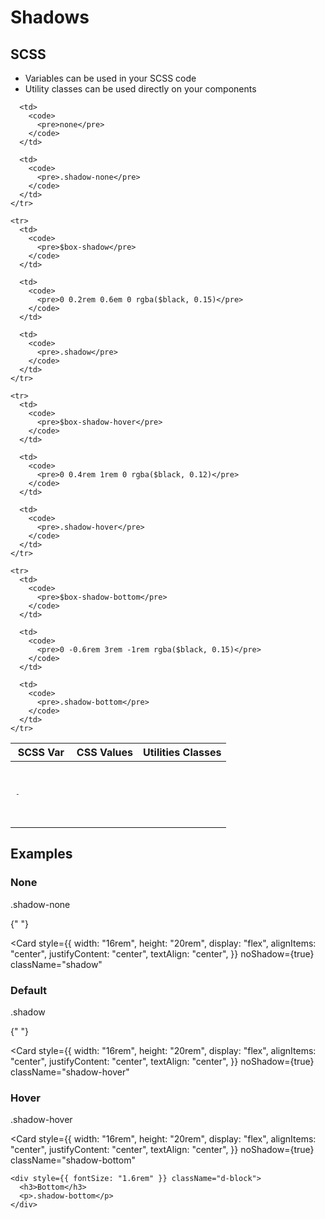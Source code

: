 
<Meta title="Design System/Tokens/Shadows" />

<style>
  {`
  .card {
    border: 0 !important;
  }
  `}
</style>

# Shadows

## SCSS

- Variables can be used in your SCSS code
- Utility classes can be used directly on your components

<table>
  <thead>
    <tr>
      <th>SCSS Var</th>
      <th>CSS Values</th>
      <th>Utilities Classes</th>
    </tr>
  </thead>

  <tbody>
    <tr>
      <td>
        <code>
          <pre>-</pre>
        </code>
      </td>

      <td>
        <code>
          <pre>none</pre>
        </code>
      </td>

      <td>
        <code>
          <pre>.shadow-none</pre>
        </code>
      </td>
    </tr>

    <tr>
      <td>
        <code>
          <pre>$box-shadow</pre>
        </code>
      </td>

      <td>
        <code>
          <pre>0 0.2rem 0.6em 0 rgba($black, 0.15)</pre>
        </code>
      </td>

      <td>
        <code>
          <pre>.shadow</pre>
        </code>
      </td>
    </tr>

    <tr>
      <td>
        <code>
          <pre>$box-shadow-hover</pre>
        </code>
      </td>

      <td>
        <code>
          <pre>0 0.4rem 1rem 0 rgba($black, 0.12)</pre>
        </code>
      </td>

      <td>
        <code>
          <pre>.shadow-hover</pre>
        </code>
      </td>
    </tr>

    <tr>
      <td>
        <code>
          <pre>$box-shadow-bottom</pre>
        </code>
      </td>

      <td>
        <code>
          <pre>0 -0.6rem 3rem -1rem rgba($black, 0.15)</pre>
        </code>
      </td>

      <td>
        <code>
          <pre>.shadow-bottom</pre>
        </code>
      </td>
    </tr>

  </tbody>
</table>

## Examples

<div class="card flex-row align-items-center gap-64">
  <Card
    style={{
     width: "16rem",
     height: "20rem",
     display: "flex",
     alignItems: "center",
     justifyContent: "center",
     textAlign: "center",
    }}
    noShadow={true}
    className="shadow-none"
  >
    <div style={{ fontSize: "1.6rem" }} className="d-block">
      <h3>None</h3>
      <p>.shadow-none</p>
    </div>
  </Card>

{" "}

<Card
  style={{
    width: "16rem",
    height: "20rem",
    display: "flex",
    alignItems: "center",
    justifyContent: "center",
    textAlign: "center",
  }}
  noShadow={true}
  className="shadow"
>
  <div style={{ fontSize: "1.6rem" }} className="d-block">
    <h3>Default</h3>
    <p>.shadow</p>
  </div>
</Card>

{" "}

<Card
  style={{
    width: "16rem",
    height: "20rem",
    display: "flex",
    alignItems: "center",
    justifyContent: "center",
    textAlign: "center",
  }}
  noShadow={true}
  className="shadow-hover"
>
  <div style={{ fontSize: "1.6rem" }} className="d-block">
    <h3>Hover</h3>
    <p>.shadow-hover</p>
  </div>
</Card>

  <Card
    style={{
     width: "16rem",
     height: "20rem",
     display: "flex",
     alignItems: "center",
     justifyContent: "center",
     textAlign: "center",
    }}
    noShadow={true}
    className="shadow-bottom"
  >
    <div style={{ fontSize: "1.6rem" }} className="d-block">
      <h3>Bottom</h3>
      <p>.shadow-bottom</p>
    </div>
  </Card>
</div>
